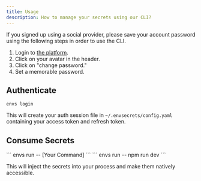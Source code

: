 ```yaml
---
title: Usage
description: How to manage your secrets using our CLI?
---
```


If you signed up using a social provider, please save your account password using the following steps in order to use the CLI.

1. Login to [the platform](https://app.envsecrets.com).
1. Click on your avatar in the header.
1. Click on "change password."
1. Set a memorable password.

## Authenticate

```
envs login
```

This will create your auth session file in `~/.envsecrets/config.yaml` containing your access token and refresh token.

## Consume Secrets

<Tabs>
  <Tab title="Command">
    ```
    envs run -- [Your Command]
    ```
  </Tab>
  <Tab title="Example">
    ```
    envs run -- npm run dev
    ```
  </Tab>
</Tabs>

This will inject the secrets into your process and make them natively accessible.
